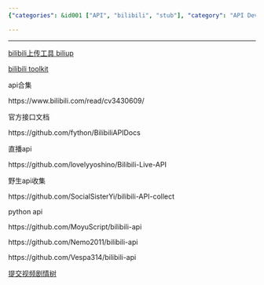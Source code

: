 ```yaml
---
{"categories": &id001 ["API", "bilibili", "stub"], "category": "API Development", "date": "2022-07-09 15:30:05", "description": "Bilibili APIs allow developers to create tools and applications in various languages like Python for tasks such as video uploading, user account management, and more.", "tags": *id001, "title": "哔哩哔哩 接口 Bilibili APIs"}

---
```


------

[bilibili上传工具 biliup](https://github.com/biliup/biliup)

[bilibili toolkit](https://github.com/Hsury/Bilibili-Toolkit)

api合集

https://www.bilibili.com/read/cv3430609/

官方接口文档

https://github.com/fython/BilibiliAPIDocs

直播api

https://github.com/lovelyyoshino/Bilibili-Live-API

野生api收集

https://github.com/SocialSisterYi/bilibili-API-collect

python api

https://github.com/MoyuScript/bilibili-api

https://github.com/Nemo2011/bilibili-api

https://github.com/Vespa314/bilibili-api

[提交视频剧情树](https://nemo2011.github.io/bilibili-api/#/examples/interactive_video)

